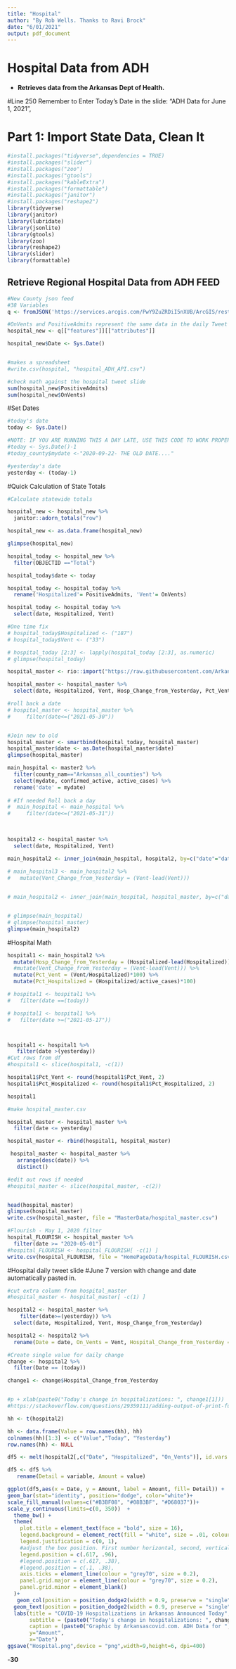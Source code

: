 ```yaml
---
title: "Hospital"
author: "By Rob Wells. Thanks to Ravi Brock"
date: "6/01/2021"
output: pdf_document
---
```


# Hospital Data from ADH

- **Retrieves data from the Arkansas Dept of Health.**

#Line 250 Remember to Enter Today's Date in the slide: "ADH Data for June 1, 2021",

# Part 1: Import State Data, Clean It

```r
#install.packages("tidyverse",dependencies = TRUE)
#install.packages("slider")
#install.packages("zoo")
#install.packages("gtools")
#install.packages("kableExtra")
#install.packages("formattable")
#install.packages("janitor")
#install.packages("reshape2")
library(tidyverse)
library(janitor)
library(lubridate)
library(jsonlite)
library(gtools)
library(zoo)  
library(reshape2)
library(slider)
library(formattable)


```

## Retrieve Regional Hospital Data from ADH FEED
```r
#New County json feed
#38 Variables
q <- fromJSON('https://services.arcgis.com/PwY9ZuZRDiI5nXUB/ArcGIS/rest/services/UPDATED_ADH_COVID19_HEALTH_REGION_METRICS/FeatureServer/0/query?where=0%3D0&objectIds=&time=&geometry=&geometryType=esriGeometryEnvelope&inSR=&spatialRel=esriSpatialRelIntersects&resultType=none&distance=0.0&units=esriSRUnit_Meter&returnGeodetic=false&outFields=*&returnGeometry=true&returnCentroid=false&featureEncoding=esriDefault&multipatchOption=xyFootprint&maxAllowableOffset=&geometryPrecision=&outSR=&datumTransformation=&applyVCSProjection=false&returnIdsOnly=false&returnUniqueIdsOnly=false&returnCountOnly=false&returnExtentOnly=false&returnQueryGeometry=false&returnDistinctValues=false&cacheHint=false&orderByFields=&groupByFieldsForStatistics=&outStatistics=&having=&resultOffset=&resultRecordCount=&returnZ=false&returnM=false&returnExceededLimitFeatures=true&quantizationParameters=&sqlFormat=none&f=pjson&token=')

#OnVents and PositiveAdmits represent the same data in the daily Tweet slide for vents and total hospitalized
hospital_new <- q[["features"]][["attributes"]]

hospital_new$Date <- Sys.Date()


#makes a spreadsheet
#write.csv(hospital, "hospital_ADH_API.csv")

#check math against the hospital tweet slide
sum(hospital_new$PositiveAdmits)
sum(hospital_new$OnVents)

```
#Set Dates
```r
#today's date
today <- Sys.Date()

#NOTE: IF YOU ARE RUNNING THIS A DAY LATE, USE THIS CODE TO WORK PROPERLY
#today <- Sys.Date()-1
#today_county$mydate <-"2020-09-22- THE OLD DATE...."

#yesterday's date
yesterday <- (today-1)

```

#Quick Calculation of State Totals 
```r
#Calculate statewide totals

hospital_new <- hospital_new %>%
  janitor::adorn_totals("row")

hospital_new <- as.data.frame(hospital_new)
```

```r
glimpse(hospital_new)
```

```r
hospital_today <- hospital_new %>% 
  filter(OBJECTID =="Total") 

hospital_today$date <- today

hospital_today <- hospital_today %>% 
  rename('Hospitalized'= PositiveAdmits, 'Vent'= OnVents)

hospital_today <- hospital_today %>% 
  select(date, Hospitalized, Vent)

#One time fix
# hospital_today$Hospitalized <- ("187")
# hospital_today$Vent <- ("33")

# hospital_today [2:3] <- lapply(hospital_today [2:3], as.numeric)
# glimpse(hospital_today)

```


```r
hospital_master <- rio::import("https://raw.githubusercontent.com/Arkansascovid/Main/master/MasterData/hospital_master.csv")

hospital_master <- hospital_master %>% 
  select(date, Hospitalized, Vent, Hosp_Change_from_Yesterday, Pct_Vent, Pct_Hospitalized, active_cases, confirmed_active)

#roll back a date
# hospital_master <- hospital_master %>%
#     filter(date<=("2021-05-30"))


#Join new to old
hospital_master <- smartbind(hospital_today, hospital_master)
hospital_master$date <- as.Date(hospital_master$date)
glimpse(hospital_master)
```


```r
main_hospital <- master2 %>% 
  filter(county_nam=="Arkansas_all_counties") %>% 
  select(mydate, confirmed_active, active_cases) %>% 
  rename('date' = mydate)
 
# #If needed Roll back a day
#  main_hospital <- main_hospital %>%
#     filter(date<=("2021-05-31"))
 
 

hospital2 <- hospital_master %>% 
  select(date, Hospitalized, Vent)

main_hospital2 <- inner_join(main_hospital, hospital2, by=c("date"="date"))
 
# main_hospital3 <- main_hospital2 %>% 
#   mutate(Vent_Change_from_Yesterday = (Vent-lead(Vent)))


# main_hospital2 <- inner_join(main_hospital, hospital_master, by=c("date"="date", "active_cases"="active_cases", "confirmed_active"="confirmed_active"))


# glimpse(main_hospital)
# glimpse(hospital_master)
glimpse(main_hospital2)
```


#Hospital Math

```r
hospital1 <- main_hospital2 %>% 
  mutate(Hosp_Change_from_Yesterday = (Hospitalized-lead(Hospitalized))) %>% 
  #mutate(Vent_Change_from_Yesterday = (Vent-lead(Vent))) %>% 
  mutate(Pct_Vent = (Vent/Hospitalized)*100) %>% 
  mutate(Pct_Hospitalized = (Hospitalized/active_cases)*100)

# hospital1 <- hospital1 %>%
#   filter(date ==(today))

# hospital1 <- hospital1 %>%
#   filter(date >=("2021-05-17"))



hospital1 <- hospital1 %>% 
   filter(date >(yesterday))
#Cut rows from df
#hospital1 <- slice(hospital1, -c(1))

hospital1$Pct_Vent <- round(hospital1$Pct_Vent, 2) 
hospital1$Pct_Hospitalized <- round(hospital1$Pct_Hospitalized, 2) 

hospital1
```

```r
#make hospital_master.csv

hospital_master <- hospital_master %>% 
  filter(date <= yesterday)

hospital_master <- rbind(hospital1, hospital_master)

 hospital_master <- hospital_master %>% 
   arrange(desc(date)) %>% 
   distinct()

#edit out rows if needed
#hospital_master <- slice(hospital_master, -c(2))


head(hospital_master)
glimpse(hospital_master)
write.csv(hospital_master, file = "MasterData/hospital_master.csv")
```


```r
#Flourish - May 1, 2020 filter
hospital_FLOURISH <- hospital_master %>%
  filter(date >= "2020-05-01")
#hospital_FLOURISH <- hospital_FLOURISH[ -c(1) ]
write.csv(hospital_FLOURISH, file = "HomePageData/hospital_FLOURISH.csv")
```

#Hospital daily tweet slide
#June 7 version with change and date automatically pasted in.
```r
#cut extra column from hospital_master
#hospital_master <- hospital_master[ -c(1) ]

hospital2 <- hospital_master %>% 
    filter(date>=(yesterday)) %>% 
  select(date, Hospitalized, Vent, Hosp_Change_from_Yesterday)

hospital2 <- hospital2 %>% 
  rename(Date = date, On_Vents = Vent, Hospital_Change_from_Yesterday = Hosp_Change_from_Yesterday)

#Create single value for daily change
change <- hospital2 %>% 
  filter(Date == (today)) 

change1 <- change$Hospital_Change_from_Yesterday


#p + xlab(paste0("Today's change in hospitalizations: ", change1[1]))
#https://stackoverflow.com/questions/29359111/adding-output-of-print-function-to-ggplot-chart-r

hh <- t(hospital2)

hh <- data.frame(Value = row.names(hh), hh)
colnames(hh)[1:3] <- c("Value","Today", "Yesterday")
row.names(hh) <- NULL

df5 <- melt(hospital2[,c("Date", "Hospitalized", "On_Vents")], id.vars = 1)

df5 <- df5 %>% 
   rename(Detail = variable, Amount = value)

ggplot(df5,aes(x = Date, y = Amount, label = Amount, fill= Detail)) + 
geom_bar(stat="identity", position="dodge", color="white")+
scale_fill_manual(values=c("#B3BF08", "#08B3BF", "#D68037"))+
scale_y_continuous(limits=c(0, 350))  +
  theme_bw() + 
  theme(
    plot.title = element_text(face = "bold", size = 16),
    legend.background = element_rect(fill = "white", size = .01, colour = "white"),
    legend.justification = c(0, 1),
    #adjust the box position. First number horizontal, second, vertical 
    legend.position = c(.617, .96),
    #legend.position = c(.617, .38),
    #legend.position = c(.1, .38),
    axis.ticks = element_line(colour = "grey70", size = 0.2),
    panel.grid.major = element_line(colour = "grey70", size = 0.2),
    panel.grid.minor = element_blank()
  )+
   geom_col(position = position_dodge2(width = 0.9, preserve = "single")) +
  geom_text(position = position_dodge2(width = 0.9, preserve = "single"), vjust=-0.5, hjust=+0.5) +
  labs(title = "COVID-19 Hospitalizations in Arkansas Announced Today", 
       subtitle = (paste0("Today's change in hospitalizations: ", change1[1])),
       caption = (paste0("Graphic by Arkansascovid.com. ADH Data for ", today[1])),
       y="Amount",
       x="Date")
ggsave("Hospital.png",device = "png",width=9,height=6, dpi=400)
```

-**30**
